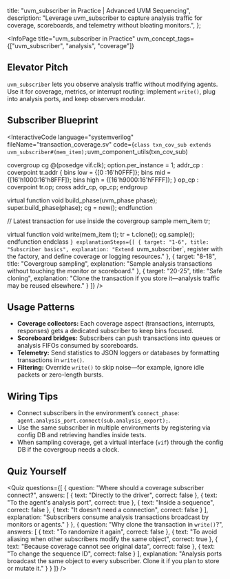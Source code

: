 
  title: "uvm_subscriber in Practice | Advanced UVM Sequencing",
  description: "Leverage uvm_subscriber to capture analysis traffic for coverage, scoreboards, and telemetry without bloating monitors.",
};

<InfoPage
  title="uvm_subscriber in Practice"
  uvm_concept_tags={["uvm_subscriber", "analysis", "coverage"]}
>

  ## Elevator Pitch

  `uvm_subscriber` lets you observe analysis traffic without modifying agents. Use it for coverage, metrics, or interrupt routing: implement `write()`, plug into analysis ports, and keep observers modular.

  ## Subscriber Blueprint

  <InteractiveCode
    language="systemverilog"
    fileName="transaction_coverage.sv"
    code={`
class txn_cov_sub extends uvm_subscriber#(mem_item);
  `uvm_component_utils(txn_cov_sub)

  covergroup cg @(posedge vif.clk);
    option.per_instance = 1;
    addr_cp : coverpoint tr.addr {
      bins low  = {[0    :16'h0FFF]};
      bins mid  = {[16'h1000:16'h8FFF]};
      bins high = {[16'h9000:16'hFFFF]};
    }
    op_cp   : coverpoint tr.op;
    cross addr_cp, op_cp;
  endgroup

  virtual function void build_phase(uvm_phase phase);
    super.build_phase(phase);
    cg = new();
  endfunction

  // Latest transaction for use inside the covergroup sample
  mem_item tr;

  virtual function void write(mem_item t);
    tr = t.clone();
    cg.sample();
  endfunction
endclass
    `}
    explanationSteps={[
      { target: "1-6", title: "Subscriber basics", explanation: "Extend `uvm_subscriber`, register with the factory, and define coverage or logging resources." },
      { target: "8-18", title: "Covergroup sampling", explanation: "Sample analysis transactions without touching the monitor or scoreboard." },
      { target: "20-25", title: "Safe cloning", explanation: "Clone the transaction if you store it—analysis traffic may be reused elsewhere." }
    ]}
  />

  ## Usage Patterns

  - **Coverage collectors:** Each coverage aspect (transactions, interrupts, responses) gets a dedicated subscriber to keep bins focused.
  - **Scoreboard bridges:** Subscribers can push transactions into queues or analysis FIFOs consumed by scoreboards.
  - **Telemetry:** Send statistics to JSON loggers or databases by formatting transactions in `write()`.
  - **Filtering:** Override `write()` to skip noise—for example, ignore idle packets or zero-length bursts.

  ## Wiring Tips

  - Connect subscribers in the environment’s `connect_phase`: `agent.analysis_port.connect(sub.analysis_export);`.
  - Use the same subscriber in multiple environments by registering via config DB and retrieving handles inside tests.
  - When sampling coverage, get a virtual interface (`vif`) through the config DB if the covergroup needs a clock.

  ## Quiz Yourself

  <Quiz questions={[
    {
      question: "Where should a coverage subscriber connect?",
      answers: [
        { text: "Directly to the driver", correct: false },
        { text: "To the agent's analysis port", correct: true },
        { text: "Inside a sequence", correct: false },
        { text: "It doesn't need a connection", correct: false }
      ],
      explanation: "Subscribers consume analysis transactions broadcast by monitors or agents." }
    },
    {
      question: "Why clone the transaction in `write()`?",
      answers: [
        { text: "To randomize it again", correct: false },
        { text: "To avoid aliasing when other subscribers modify the same object", correct: true },
        { text: "Because coverage cannot see original data", correct: false },
        { text: "To change the sequence ID", correct: false }
      ],
      explanation: "Analysis ports broadcast the same object to every subscriber. Clone it if you plan to store or mutate it." }
    }
  ]} />

</InfoPage>
